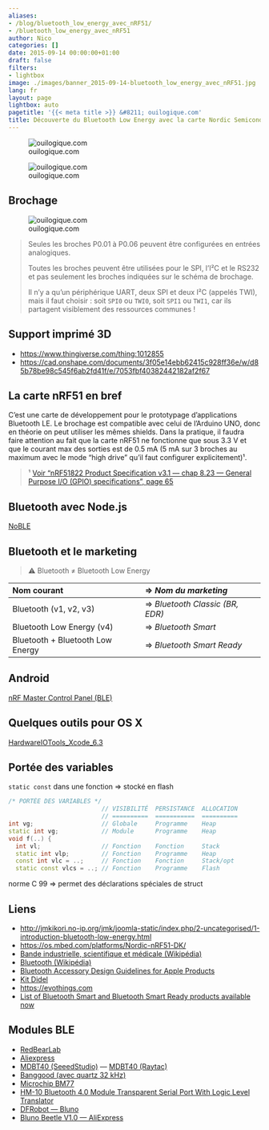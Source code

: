 ```yaml
---
aliases:
- /blog/bluetooth_low_energy_avec_nRF51/
- /bluetooth_low_energy_avec_nRF51
author: Nico
categories: []
date: 2015-09-14 00:00:00+01:00
draft: false
filters:
- lightbox
image: ./images/banner_2015-09-14-bluetooth_low_energy_avec_nRF51.jpg
lang: fr
layout: page
lightbox: auto
pagetitle: '{{< meta title >}} &#8211; ouilogique.com'
title: Découverte du Bluetooth Low Energy avec la carte Nordic Semiconductor nRF51
---
```


![ouilogique.com][img_1]

[img_1]: ./images/nRF51_001.jpg

![ouilogique.com][img_2]

[img_2]: ./images/nRF51_002.jpg

## Brochage

![ouilogique.com][img_3]

[img_3]: ./images/xnRF51-DK_Pinout_4.png

> Seules les broches P0.01 à P0.06 peuvent être configurées en entrées analogiques.
>
> Toutes les broches peuvent être utilisées pour le SPI, l’I²C et le RS232 et pas seulement les broches indiquées sur le schéma de brochage.
>
> Il n’y a qu’un périphérique UART, deux SPI et deux I²C (appelés TWI), mais il faut choisir : soit `SPI0` ou `TWI0`, soit `SPI1` ou `TWI1`, car ils partagent visiblement des ressources communes !

## Support imprimé 3D

-   <https://www.thingiverse.com/thing:1012855>
-   <https://cad.onshape.com/documents/3f05e14ebb62415c928ff36e/w/d85b78be98c545f6ab2fd41f/e/7053fbf40382442182af2f67>

## La carte nRF51 en bref

C’est une carte de développement pour le prototypage d’applications Bluetooth LE. Le brochage est compatible avec celui de l’Arduino UNO, donc en théorie on peut utiliser les mêmes shields. Dans la pratique, il faudra faire attention au fait que la carte nRF51 ne fonctionne que sous 3.3 V et que le courant max des sorties est de 0.5 mA (5 mA sur 3 broches au maximum avec le mode “high drive” qu’il faut configurer explicitement)¹.

> ¹ [Voir “nRF51822 Product Specification v3.1 — chap 8.23 — General Purpose I/O (GPIO) specifications”, page 65](https://www.nordicsemi.com/eng/nordic/download_resource/20339/13/3799285)

## Bluetooth avec Node.js

[NoBLE](https://github.com/noble/noble)

## Bluetooth et le marketing

> ⚠ Bluetooth ≠ Bluetooth Low Energy

| Nom courant                      | ⇒ _Nom du marketing_            |
| :------------------------------- | :------------------------------ |
| Bluetooth (v1, v2, v3)           | ⇒ _Bluetooth Classic (BR, EDR)_ |
| Bluetooth Low Energy (v4)        | ⇒ _Bluetooth Smart_             |
| Bluetooth + Bluetooth Low Energy | ⇒ _Bluetooth Smart Ready_       |

## Android

[nRF Master Control Panel (BLE)](https://play.google.com/store/apps/details?id=no.nordicsemi.android.mcp&hl=en)

## Quelques outils pour OS X

[HardwareIOTools_Xcode_6.3](http://adcdownload.apple.com/Developer_Tools/Hardware_IO_Tools_for_Xcode_6.3/HardwareIOTools_Xcode_6.3.dmg)

## Portée des variables

`static const` dans une fonction ⇒ stocké en flash

```c++
/* PORTÉE DES VARIABLES */
                          // VISIBILITÉ  PERSISTANCE  ALLOCATION
                          // ==========  ===========  ==========
int vg;                   // Globale     Programme    Heap
static int vg;            // Module      Programme    Heap
void f(..) {
  int vl;                 // Fonction    Fonction     Stack
  static int vlp;         // Fonction    Programme    Heap
  const int vlc = ..;     // Fonction    Fonction     Stack/opt
  static const vlcs = ..; // Fonction    Programme    Flash
```

norme C 99 ⇒ permet des déclarations spéciales de struct

## Liens

-   <http://jmkikori.no-ip.org/jmk/joomla-static/index.php/2-uncategorised/1-introduction-bluetooth-low-energy.html>{rel="nofollow"}
-   <https://os.mbed.com/platforms/Nordic-nRF51-DK/>
-   [Bande industrielle, scientifique et médicale (Wikipédia)](https://fr.wikipedia.org/wiki/Bande_industrielle,_scientifique_et_médicale)
-   [Bluetooth (Wikipédia)](https://fr.wikipedia.org/wiki/Bluetooth)
-   [Bluetooth Accessory Design Guidelines for Apple Products](https://developer.apple.com/accessories/Accessory-Design-Guidelines.pdf)
-   [Kit Didel](https://www.didel.com/diduino/AdanRF51.pdf)
-   [https://evothings.com](https://evothings.com){rel="nofollow"}
-   [List of Bluetooth Smart and Bluetooth Smart Ready products available now](http://www.bluetooth.com/Pages/Bluetooth-Smart-Devices-List.aspx){rel="nofollow"}

## Modules BLE

-   [RedBearLab](https://redbear.cc/particle){rel="nofollow"}
-   [Aliexpress](https://www.aliexpress.us/item/2251832148008595.html?gatewayAdapt=fra2usa4itemAdapt&_randl_shipto=US)
-   [MDBT40 (SeeedStudio)](https://www.seeedstudio.com/MDBT40-ANT-P256V3-nRF51422-based-BLE-Module-p-2507.html)
—   [MDBT40 (Raytac)](https://www.raytac.com/download/MDBT40/MDBT40%20spec-Version%20A3.pdf){rel="nofollow"}
-   [Banggood (avec quartz 32 kHz)](https://www.banggood.com/sitemap.html){rel="nofollow"}
-   [Microchip BM77](https://www.microchip.com/)
-   [HM-10 Bluetooth 4.0 Module Transparent Serial Port With Logic Level Translator](https://www.banggood.com/sitemap.html){rel="nofollow"}
-   [DFRobot — Bluno](https://www.dfrobot.com/)
-   [Bluno Beetle V1.0 — AliExpress](https://www.aliexpress.us/item/2251832270221101.html?gatewayAdapt=fra2usa4itemAdapt&_randl_shipto=US)
